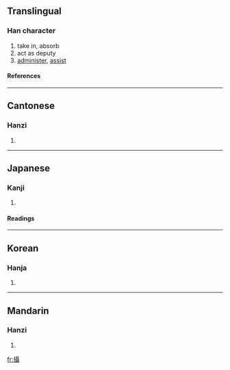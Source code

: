 {{see|摂|摄}}

==Translingual==
===Han character===
{{Han char|rn=64|rad=手|as=18|sn=21|four=5104<sub>1</sub>|canj=手尸十十 (QSJJ)}}
# take in, absorb
# act as deputy
# [[administer]], [[assist]]
====References====
{{Han ref|kx=0463.330|dkj=13010|dj=0812.350|hdz=31986.080|uh=651D|ud=25885|bh=C4E1|bd=50401}}

----
==Cantonese==
===Hanzi===
{{yue-hanzi|jyut=|y=sip3}}
# {{defn|Cantonese}}

----
==Japanese==
===Kanji===
{{ja-kanji|grade=|rs=手18}}
# {{defn|Japanese}} 
====Readings====
{{ja-readings|on=[[せつ]] (setsu), [[しょう]] (shō)|kun=[[おさめる]] (osameru), [[かねる]] (kaneru), [[とる]] (toru)}}

----
==Korean==
===Hanja===
{{ko-hanja|hangeul=[[섭]], [[엽]]|eumhun=|rv=seop, yeop|mr=sŏp, yŏp|y=sep, eyp}}
# {{defn|Korean}}

----
==Mandarin==
===Hanzi===
{{cmn-hanzi|sim=摄|pin=[[niè]] (nie4), [[shè]] (she4)|wg=nieh<sup>4</sup>, she<sup>4</sup>}}
# {{defn|Mandarin}}

[[fr:攝]]